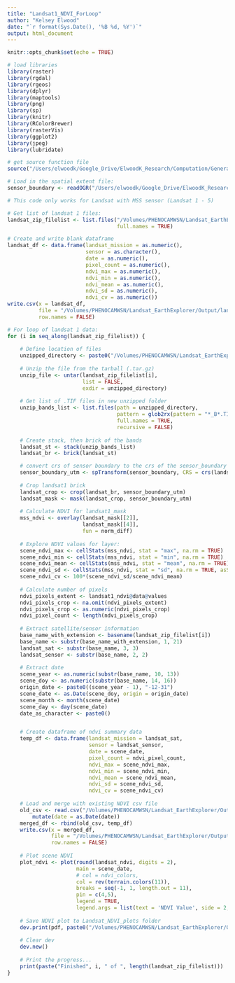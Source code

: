 ```yaml
---
title: "Landsat1_NDVI_ForLoop"
author: "Kelsey Elwood"
date: "`r format(Sys.Date(), '%B %d, %Y')`"
output: html_document
---
```


```r
knitr::opts_chunk$set(echo = TRUE)
```

```r
# load libraries
library(raster)
library(rgdal)
library(rgeos)
library(dplyr)
library(maptools)
library(png)
library(sp)
library(knitr)
library(RColorBrewer)
library(rasterVis)
library(ggplot2)
library(jpeg)
library(lubridate)
```

```r
# get source function file
source("/Users/elwoodk/Google_Drive/ElwoodK_Research/Computation/General-R-Code/remote-sensing-functions.R") # Included with file

```

```r
# Load in the spatial extent file:
sensor_boundary <- readOGR("/Users/elwoodk/Google_Drive/ElwoodK_Research/Computation/Spatial_Files/sensor_polygon_complex/sensor_polygon_complex2.shp")
```

```r
# This code only works for Landsat with MSS sensor (Landsat 1 - 5)

# Get list of landsat 1 files:
landsat_zip_filelist <- list.files("/Volumes/PHENOCAMWSN/Landsat_EarthExplorer/Landsat_1-5_MSS",
                                   full.names = TRUE)

# Create and write blank dataframe
landsat_df <- data.frame(landsat_mission = as.numeric(),
                         sensor = as.character(),
                         date = as.numeric(),
                         pixel_count = as.numeric(),
                         ndvi_max = as.numeric(),
                         ndvi_min = as.numeric(),
                         ndvi_mean = as.numeric(),
                         ndvi_sd = as.numeric(),
                         ndvi_cv = as.numeric())
write.csv(x = landsat_df, 
          file = "/Volumes/PHENOCAMWSN/Landsat_EarthExplorer/Output/landsat_ndvi.csv",
          row.names = FALSE)

# For loop of landsat 1 data:
for (i in seq_along(landsat_zip_filelist)) {
    
    # Define location of files
    unzipped_directory <- paste0("/Volumes/PHENOCAMWSN/Landsat_EarthExplorer/Unzipped/Landsat_1-5_MSS/", basename(landsat_zip_filelist[i]))
                                 
    # Unzip the file from the tarball (.tar.gz)
    unzip_file <- untar(landsat_zip_filelist[i], 
                        list = FALSE,
                        exdir = unzipped_directory)
    
    # Get list of .TIF files in new unzipped folder
    unzip_bands_list <- list.files(path = unzipped_directory, 
                                   pattern = glob2rx(pattern = "*_B*.TIF$"),
                                   full.names = TRUE,
                                   recursive = FALSE)
    
    # Create stack, then brick of the bands
    landsat_st <- stack(unzip_bands_list)
    landsat_br <- brick(landsat_st)

    # convert crs of sensor boundary to the crs of the sensor_boundary
    sensor_boundary_utm <- spTransform(sensor_boundary, CRS = crs(landsat_br))
    
    # Crop landsat1 brick
    landsat_crop <- crop(landsat_br, sensor_boundary_utm)
    landsat_mask <- mask(landsat_crop, sensor_boundary_utm)
    
    # Calculate NDVI for landsat1_mask
    mss_ndvi <- overlay(landsat_mask[[2]],
                        landsat_mask[[4]],
                        fun = norm_diff) 
    
    # Explore NDVI values for layer:
    scene_ndvi_max <- cellStats(mss_ndvi, stat = "max", na.rm = TRUE)
    scene_ndvi_min <- cellStats(mss_ndvi, stat = "min", na.rm = TRUE)
    scene_ndvi_mean <- cellStats(mss_ndvi, stat = "mean", na.rm = TRUE)
    scene_ndvi_sd <- cellStats(mss_ndvi, stat = "sd", na.rm = TRUE, asSample = TRUE)
    scene_ndvi_cv <- 100*(scene_ndvi_sd/scene_ndvi_mean)
    
    # Calculate number of pixels
    ndvi_pixels_extent <- landsat1_ndvi@data@values
    ndvi_pixels_crop <- na.omit(ndvi_pixels_extent) 
    ndvi_pixels_crop <- as.numeric(ndvi_pixels_crop)
    ndvi_pixel_count <- length(ndvi_pixels_crop)
    
    # Extract satellite/sensor information
    base_name_with_extension <- basename(landsat_zip_filelist[i])
    base_name <- substr(base_name_with_extension, 1, 21)
    landsat_sat <- substr(base_name, 3, 3)
    landsat_sensor <- substr(base_name, 2, 2)
    
    # Extract date
    scene_year <- as.numeric(substr(base_name, 10, 13))
    scene_doy <- as.numeric(substr(base_name, 14, 16))
    origin_date <- paste0((scene_year - 1), "-12-31")
    scene_date <- as.Date(scene_doy, origin = origin_date)
    scene_month <- month(scene_date)
    scene_day <- day(scene_date)
    date_as_character <- paste0()


    # Create dataframe of ndvi summary data
    temp_df <- data.frame(landsat_mission = landsat_sat,
                          sensor = landsat_sensor,
                          date = scene_date,
                          pixel_count = ndvi_pixel_count,
                          ndvi_max = scene_ndvi_max,
                          ndvi_min = scene_ndvi_min,
                          ndvi_mean = scene_ndvi_mean,
                          ndvi_sd = scene_ndvi_sd,
                          ndvi_cv = scene_ndvi_cv)
    
    # Load and merge with existing NDVI csv file
    old_csv <- read.csv("/Volumes/PHENOCAMWSN/Landsat_EarthExplorer/Output/landsat_ndvi.csv") %>% 
        mutate(date = as.Date(date))
    merged_df <- rbind(old_csv, temp_df)
    write.csv(x = merged_df, 
              file = "/Volumes/PHENOCAMWSN/Landsat_EarthExplorer/Output/landsat_ndvi.csv",
              row.names = FALSE)
    
    # Plot scene NDVI
    plot_ndvi <- plot(round(landsat_ndvi, digits = 2),
                      main = scene_date,
                      # col = ndvi_colors,
                      col = rev(terrain.colors(11)),
                      breaks = seq(-1, 1, length.out = 11), 
                      pin = c(4,5),
                      legend = TRUE,
                      legend.args = list(text = 'NDVI Value', side = 2, font = 2, line = 0, cex = 1))
    
    # Save NDVI plot to Landsat_NDVI_plots folder
    dev.print(pdf, paste0("/Volumes/PHENOCAMWSN/Landsat_EarthExplorer/Output/Landsat_NDVI_plots/", "L", landsat_sat, "_", scene_date, ".pdf"))
    
    # Clear dev
    dev.new()
    
    # Print the progress...
    print(paste("Finished", i, " of ", length(landsat_zip_filelist)))
}

```
